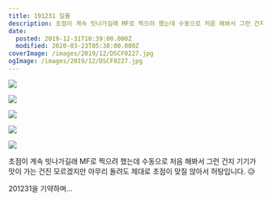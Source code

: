 ```yaml
---
title: 191231 일몰
description: 초점이 계속 빗나가길래 MF로 찍으려 했는데 수동으로 처음 해봐서 그런 건지 기기가 맛이 가는 건진 모르겠지만 아무리 돌려도 제대로 초점이 맞질 않아서 허탕입니다. 😥 201231을 기약
date:
  posted: 2019-12-31T10:39:00.000Z
  modified: 2020-03-23T05:38:00.000Z
coverImage: /images/2019/12/DSCF0227.jpg
ogImage: /images/2019/12/DSCF0227.jpg
---
```


![](https://lh3.googleusercontent.com/2BMUpC0SUvI-QdW-r3SwzmZd08tnic_gFAQxUpgHu6xolCAgzP_wSADnPlXDtvhgOWXsiQLAu1P1PKbV8MkxOT1KKzhqM4RHWZo3E9_W_7jTSthu6q8B2AF5t2SWlFpRWws29JjB8g)

![](https://lh3.googleusercontent.com/8UXYyUTX99xVOqaYLayPUWaTbgecA6Gqs66MPF2r0yukqYC_xFSMZ-HbiSf-gD3HHrT2k066BQBcKccgc8SdcZDVMjUZVSRo8weVL9jTU5P4louOd0jpQ6LIkTfjISMyEn6gwBbsQg)

![](https://lh3.googleusercontent.com/j7inNqESikHvTAby10w20tc1nwbuaCieFitmlTeR3Sv9h9d2H6aukJ4S63qcWnyBrJqVNYTPhSsc4TM_VKDqkz6wRc4Xzrhcfl7z2cCUJYCEnT5D5OjWguif0pK8xk4pOrzCyGp3pA)

![](https://lh3.googleusercontent.com/Q2axg_8ywkPQiTCmjmIjXnK6a_vH7hMe2HK20GZuA-AAcYFOPr624yDlcXUCRA1eDvcDmErU0wTW0GCDAIBN9Hko4Pe68jp_ukbuVTVMJSQJvHSK7AFBA4hd78G7QAiFuo5nc2w4Iw)

![](https://lh3.googleusercontent.com/dh1GtDJPckF4KoeCZyGXoM_9l2N862IKkfi-EPQWN_advD-lNoVpLpWAEBwnGpn_ABkN23t58szZszLiOLle9KpH_eR0XPd0CmBbp2EKLB_Y1z9hJlXA2DXMBBZw36O-WyjX6a7GwQ)

초점이 계속 빗나가길래 MF로 찍으려 했는데 수동으로 처음 해봐서 그런 건지 기기가 맛이 가는 건진 모르겠지만 아무리 돌려도 제대로 초점이 맞질 않아서 허탕입니다. 😥

201231을 기약하며…
